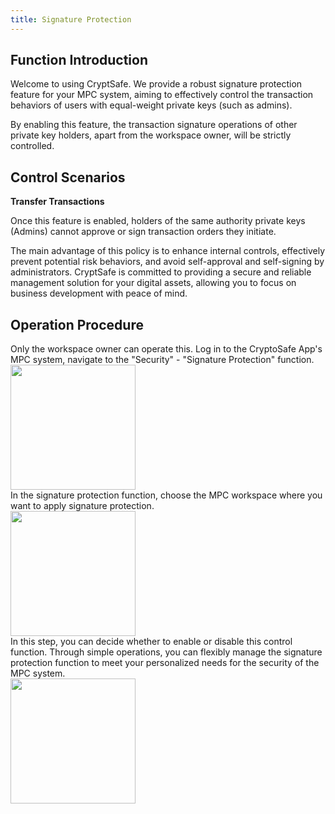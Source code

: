 ```yaml
---
title: Signature Protection
---
```


## Function Introduction

Welcome to using CryptSafe. We provide a robust signature protection feature for your MPC system, aiming to effectively control the transaction behaviors of users with equal-weight private keys (such as admins).

By enabling this feature, the transaction signature operations of other private key holders, apart from the workspace owner, will be strictly controlled.


## Control Scenarios

**Transfer Transactions**

Once this feature is enabled, holders of the same authority private keys (Admins) cannot approve or sign transaction orders they initiate.

The main advantage of this policy is to enhance internal controls, effectively prevent potential risk behaviors, and avoid self-approval and self-signing by administrators. CryptSafe is committed to providing a secure and reliable management solution for your digital assets, allowing you to focus on business development with peace of mind.

## Operation Procedure
<Tip>
Only the workspace owner can operate this.
</Tip>

<Steps>
<Step title="Login and Open Signature Protection">
    Log in to the CryptoSafe App's MPC system, navigate to the "Security" - "Signature Protection" function.

<div className="w-full flex items-center justify-center">
   <img src="/images/user-guide/safe.jpg" width="200"/>
</div>

</Step>
<Step title="Choose the Workspace for the Policy">
   In the signature protection function, choose the MPC workspace where you want to apply signature protection. 

<div className="w-full flex items-center justify-center">
    <img src="/images/user-guide/workspacelist.jpg" width="200"/>
</div>

</Step>
<Step title="Configure Signature Protection">
In this step, you can decide whether to enable or disable this control function. Through simple operations, you can flexibly manage the signature protection function to meet your personalized needs for the security of the MPC system.

<div className="w-full flex items-center justify-center">
        <img src="/images/user-guide/signprotect.jpg" width="200"/>
</div>


</Step>

</Steps>
